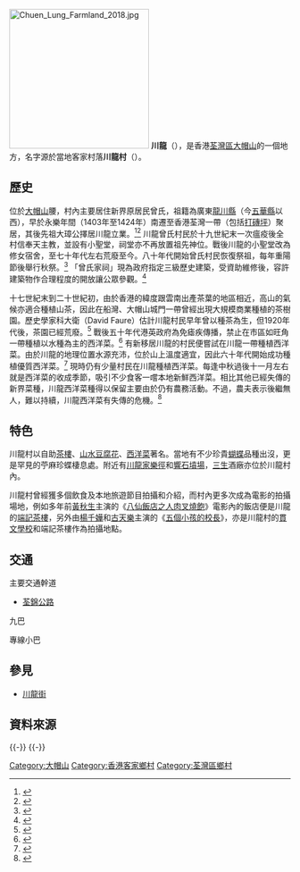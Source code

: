 [[File:Chuen_Lung_Farmland_2018.jpg|250px]]
'''川龍'''（{{lang-en|'''Chuen Lung'''}}），是香港[[荃灣區|荃灣區]][[大帽山|大帽山]]的一個地方，名字源於當地客家村落'''川龍村'''（{{lang-en|'''Chuen Lung Village'''或'''Chuen Lung Tsuen'''}}）。

==歷史==
位於[[大帽山|大帽山]]腰，村內主要居住新界原居民曾氏，祖籍為廣東[[龍川縣|龍川縣]]（今[[五華縣|五華縣]]以西），早於永樂年間（1403年至1424年）南遷至香港荃灣一帶（包括[[打磚坪|打磚坪]]）聚居，其後先祖大璋公擇居川龍立業。<ref>{{cite news |author1=王玥晨 |title=【LCSD特約】《邂逅! 山 川 人》荃灣川龍展覽 生長中的藝術地圖 |url=https://www.hk01.com/%E5%A5%BD%E7%94%9F%E6%B4%BB/169926/lcsd%E7%89%B9%E7%B4%84-%E9%82%82%E9%80%85-%E5%B1%B1-%E5%B7%9D-%E4%BA%BA-%E8%8D%83%E7%81%A3%E5%B7%9D%E9%BE%8D%E5%B1%95%E8%A6%BD-%E7%94%9F%E9%95%B7%E4%B8%AD%E7%9A%84%E8%97%9D%E8%A1%93%E5%9C%B0%E5%9C%96 |accessdate=2018-11-14 |work=香港01 |date=2018-04-16 |archive-date=2018-11-15 |archive-url=https://web.archive.org/web/20181115030820/https://www.hk01.com/%E5%A5%BD%E7%94%9F%E6%B4%BB/169926/lcsd%E7%89%B9%E7%B4%84-%E9%82%82%E9%80%85-%E5%B1%B1-%E5%B7%9D-%E4%BA%BA-%E8%8D%83%E7%81%A3%E5%B7%9D%E9%BE%8D%E5%B1%95%E8%A6%BD-%E7%94%9F%E9%95%B7%E4%B8%AD%E7%9A%84%E8%97%9D%E8%A1%93%E5%9C%B0%E5%9C%96 |dead-url=no }}</ref><ref>{{cite news |title=藝術走入川龍 尋400年歷史 |url=http://www.hkcd.com/content/2018-04/22/content_1086477.html |accessdate=2018-11-14 |work=香港商報 |date=2018-04-22 |archive-date=2018-11-14 |archive-url=https://web.archive.org/web/20181114224625/http://www.hkcd.com/content/2018-04/22/content_1086477.html |dead-url=no }}</ref> 川龍曾氏村民於十九世紀末一次瘟疫後全村信奉天主教，並設有小聖堂，祠堂亦不再放置祖先神位。戰後川龍的小聖堂改為修女宿舍，至七十年代左右荒廢至今。八十年代開始曾氏村民恢復祭祖，每年重陽節後舉行秋祭。<ref>{{cite web |author1=李浩暉 |title=川流不息：歷史中的川龍 |url=https://www.lcsd.gov.hk/CE/Museum/APO/documents/794617/794715/180307-hihill-riveroftime-B3-v3.pdf |accessdate=2018-11-14 |archive-date=2019-10-15 |archive-url=https://web.archive.org/web/20191015145922/https://www.lcsd.gov.hk/CE/Museum/APO/documents/794617/794715/180307-hihill-riveroftime-B3-v3.pdf |dead-url=no }}</ref> 「曾氏家祠」現為政府指定三級歷史建築，受資助維修後，容許建築物作合理程度的開放讓公眾參觀。<ref>{{cite web |author1=文物保育專員辦事處 |title=歷史建築維修資助計劃 |url=https://www.heritage.gov.hk/tc/maintenance/about.htm |accessdate=2021-10-01 |archive-date=2022-06-20 |archive-url=https://web.archive.org/web/20220620065612/https://www.heritage.gov.hk/tc/maintenance/about.htm }}</ref>

十七世紀末到二十世紀初，由於香港的緯度跟雲南出產茶葉的地區相近，高山的氣候亦適合種植山茶，因此在船灣、大帽山城門一帶曾經出現大規模商業種植的茶樹園。歷史學家科大衛（David Faure）估計川龍村民早年曾以種茶為生，但1920年代後，茶園已經荒廢。<ref>{{cite journal |author1=David Faure |title=Notes on the History of Tsuen Wan |journal=Journal of the Hong Kong Branch of the Royal Asiatic Society |date=1984 |volume=24 |pages=58 |accessdate=2021-10-01}}</ref> 戰後五十年代港英政府為免瘧疾傳播，禁止在市區如旺角一帶種植以水種為主的西洋菜。<ref>{{cite book |author1=葉靈鳳 |title=「西洋菜」，《靈魂的歸來—葉靈鳳文集》 |date=1999 |publisher=花城出版社 |location=廣州 |page=第366頁 |accessdate=2021-10-01}}</ref> 有新移居川龍的村民便嘗試在川龍一帶種植西洋菜。由於川龍的地理位置水源充沛，位於山上溫度適宜，因此六十年代開始成功種植優質西洋菜。<ref>{{cite book |author1=李定 |title=〈三十年來川龍村的演變〉，《川龍邨公所落成啟用紀念特刊》 |date=1980 |location=香港 |page=第14頁 |accessdate=2021-10-01}}</ref> 現時仍有少量村民在川龍種植西洋菜。每逢中秋過後十一月左右就是西洋菜的收成季節，吸引不少食客一嚐本地新鮮西洋菜。相比其他已經失傳的新界菜種，川龍西洋菜種得以保留主要由於仍有農務活動。不過，農夫表示後繼無人，難以持續，川龍西洋菜有失傳的危機。<ref>{{cite journal |title=「川龍西洋菜」 |journal=《就係香港》 |date=2021 |volume=香港街道演義 |issue=秋 |pages=第222-225頁 |accessdate=2021-10-01}}</ref>

==特色==
川龍村以自助[[茶樓|茶樓]]、[[山水豆腐花|山水豆腐花]]、[[西洋菜|西洋菜]]著名。當地有不少珍貴[[蝴蝶|蝴蝶]]品種出沒，更是罕見的苧麻珍蝶棲息處。附近有[[川龍家樂徑|川龍家樂徑]]和[[響石墳場|響石墳場]]，[[三生|三生]]酒廠亦位於川龍村內。

川龍村曾經獲多個飲食及本地旅遊節目拍攝和介紹，而村內更多次成為電影的拍攝場地，例如多年前[[黃秋生|黃秋生]]主演的《[[八仙飯店之人肉叉燒飽|八仙飯店之人肉叉燒飽]]》電影內的飯店便是川龍的[[端記茶樓|端記茶樓]]，另外由[[楊千嬅|楊千嬅]]和[[古天樂|古天樂]]主演的《[[五個小孩的校長|五個小孩的校長]]》，亦是川龍村的[[貫文學校|貫文學校]]和端記茶樓作為拍攝地點。

== 交通 ==
;主要交通幹道
*[[荃錦公路|荃錦公路]]

;九巴
{{九龍新界巴士簡單列表|51}}
{{九龍新界巴士表格|51}}
;專線小巴
{{新界專線小巴簡單列表|80}}

== 參見 ==
*[[川龍街|川龍街]]

== 資料來源 ==
{{reflist}}

{{-}}
{{荃灣區}}
{{-}}
{{Tw-places}}

[[Category:大帽山|Category:大帽山]]
[[Category:香港客家鄉村|Category:香港客家鄉村]]
[[Category:荃灣區鄉村|Category:荃灣區鄉村]]